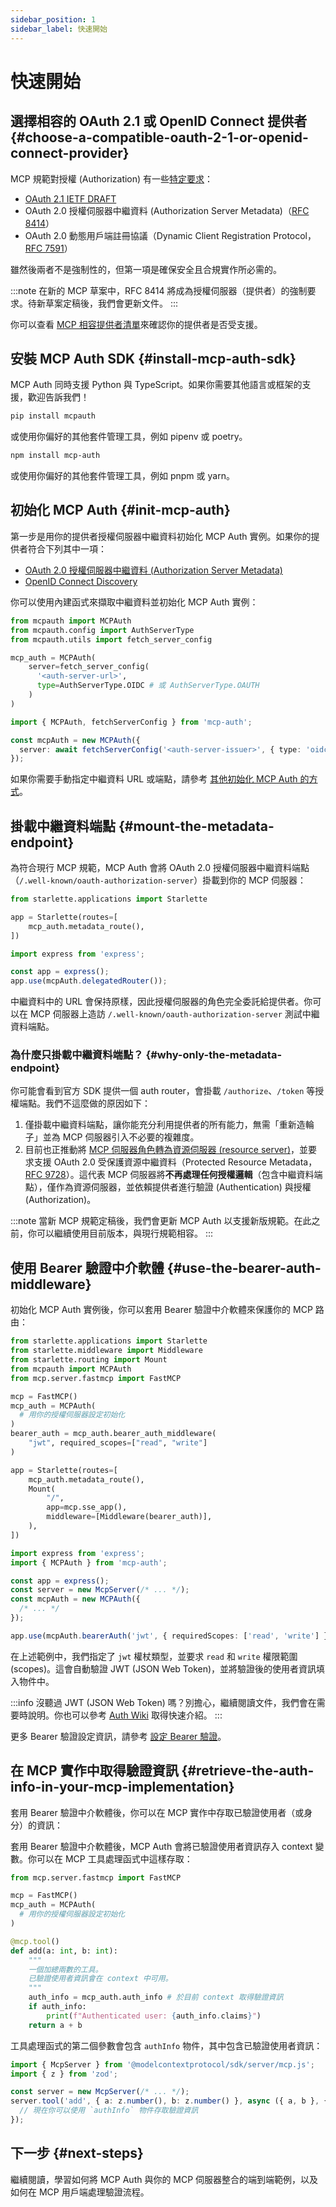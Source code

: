 ```yaml
---
sidebar_position: 1
sidebar_label: 快速開始
---
```



# 快速開始

## 選擇相容的 OAuth 2.1 或 OpenID Connect 提供者 \{#choose-a-compatible-oauth-2-1-or-openid-connect-provider}

MCP 規範對授權 (Authorization) 有一些[特定要求](https://modelcontextprotocol.io/specification/2025-03-26/basic/authorization#1-3-standards-compliance)：

- [OAuth 2.1 IETF DRAFT](https://datatracker.ietf.org/doc/html/draft-ietf-oauth-v2-1-12)
- OAuth 2.0 授權伺服器中繼資料 (Authorization Server Metadata)（[RFC 8414](https://datatracker.ietf.org/doc/html/rfc8414)）
- OAuth 2.0 動態用戶端註冊協議（Dynamic Client Registration Protocol，[RFC 7591](https://datatracker.ietf.org/doc/html/rfc7591)）

雖然後兩者不是強制性的，但第一項是確保安全且合規實作所必需的。

:::note
在新的 MCP 草案中，RFC 8414 將成為授權伺服器（提供者）的強制要求。待新草案定稿後，我們會更新文件。
:::

你可以查看 [MCP 相容提供者清單](./provider-list.mdx)來確認你的提供者是否受支援。

## 安裝 MCP Auth SDK \{#install-mcp-auth-sdk}

MCP Auth 同時支援 Python 與 TypeScript。如果你需要其他語言或框架的支援，歡迎告訴我們！

<Tabs groupId="sdk">
<TabItem value="python" label="Python">

```bash
pip install mcpauth
```

或使用你偏好的其他套件管理工具，例如 pipenv 或 poetry。

</TabItem>
<TabItem value="node" label="Node.js">

```bash
npm install mcp-auth
```

或使用你偏好的其他套件管理工具，例如 pnpm 或 yarn。

</TabItem>
</Tabs>

## 初始化 MCP Auth \{#init-mcp-auth}

第一步是用你的提供者授權伺服器中繼資料初始化 MCP Auth 實例。如果你的提供者符合下列其中一項：

- [OAuth 2.0 授權伺服器中繼資料 (Authorization Server Metadata)](https://datatracker.ietf.org/doc/html/rfc8414)
- [OpenID Connect Discovery](https://openid.net/specs/openid-connect-discovery-1_0.html)

你可以使用內建函式來擷取中繼資料並初始化 MCP Auth 實例：

<Tabs groupId="sdk">
<TabItem value="python" label="Python">

```python
from mcpauth import MCPAuth
from mcpauth.config import AuthServerType
from mcpauth.utils import fetch_server_config

mcp_auth = MCPAuth(
    server=fetch_server_config(
      '<auth-server-url>',
      type=AuthServerType.OIDC # 或 AuthServerType.OAUTH
    )
)
```

</TabItem>
<TabItem value="node" label="Node.js">

```ts
import { MCPAuth, fetchServerConfig } from 'mcp-auth';

const mcpAuth = new MCPAuth({
  server: await fetchServerConfig('<auth-server-issuer>', { type: 'oidc' }), // 或 'oauth'
});
```

</TabItem>
</Tabs>

如果你需要手動指定中繼資料 URL 或端點，請參考 [其他初始化 MCP Auth 的方式](./configure-server/mcp-auth.mdx#other-ways)。

## 掛載中繼資料端點 \{#mount-the-metadata-endpoint}

為符合現行 MCP 規範，MCP Auth 會將 OAuth 2.0 授權伺服器中繼資料端點（`/.well-known/oauth-authorization-server`）掛載到你的 MCP 伺服器：

<Tabs groupId="sdk">
<TabItem value="python" label="Python">

```python
from starlette.applications import Starlette

app = Starlette(routes=[
    mcp_auth.metadata_route(),
])
```

</TabItem>
<TabItem value="node" label="Node.js">

```ts
import express from 'express';

const app = express();
app.use(mcpAuth.delegatedRouter());
```

</TabItem>
</Tabs>

中繼資料中的 URL 會保持原樣，因此授權伺服器的角色完全委託給提供者。你可以在 MCP 伺服器上造訪 `/.well-known/oauth-authorization-server` 測試中繼資料端點。

### 為什麼只掛載中繼資料端點？ \{#why-only-the-metadata-endpoint}

你可能會看到官方 SDK 提供一個 auth router，會掛載 `/authorize`、`/token` 等授權端點。我們不這麼做的原因如下：

1. 僅掛載中繼資料端點，讓你能充分利用提供者的所有能力，無需「重新造輪子」並為 MCP 伺服器引入不必要的複雜度。
2. 目前也正推動將 [MCP 伺服器角色轉為資源伺服器 (resource server)](https://github.com/modelcontextprotocol/modelcontextprotocol/issues/205)，並要求支援 OAuth 2.0 受保護資源中繼資料（Protected Resource Metadata，[RFC 9728](https://datatracker.ietf.org/doc/html/rfc9728)）。這代表 MCP 伺服器將**不再處理任何授權邏輯**（包含中繼資料端點），僅作為資源伺服器，並依賴提供者進行驗證 (Authentication) 與授權 (Authorization)。

:::note
當新 MCP 規範定稿後，我們會更新 MCP Auth 以支援新版規範。在此之前，你可以繼續使用目前版本，與現行規範相容。
:::

## 使用 Bearer 驗證中介軟體 \{#use-the-bearer-auth-middleware}

初始化 MCP Auth 實例後，你可以套用 Bearer 驗證中介軟體來保護你的 MCP 路由：

<Tabs groupId="sdk">
<TabItem value="python" label="Python">

```python
from starlette.applications import Starlette
from starlette.middleware import Middleware
from starlette.routing import Mount
from mcpauth import MCPAuth
from mcp.server.fastmcp import FastMCP

mcp = FastMCP()
mcp_auth = MCPAuth(
  # 用你的授權伺服器設定初始化
)
bearer_auth = mcp_auth.bearer_auth_middleware(
    "jwt", required_scopes=["read", "write"]
)

app = Starlette(routes=[
    mcp_auth.metadata_route(),
    Mount(
        "/",
        app=mcp.sse_app(),
        middleware=[Middleware(bearer_auth)],
    ),
])
```

</TabItem>
<TabItem value="node" label="Node.js">

```ts
import express from 'express';
import { MCPAuth } from 'mcp-auth';

const app = express();
const server = new McpServer(/* ... */);
const mcpAuth = new MCPAuth({
  /* ... */
});

app.use(mcpAuth.bearerAuth('jwt', { requiredScopes: ['read', 'write'] }));
```

</TabItem>
</Tabs>

在上述範例中，我們指定了 `jwt` 權杖類型，並要求 `read` 和 `write` 權限範圍 (scopes)。這會自動驗證 JWT (JSON Web Token)，並將驗證後的使用者資訊填入物件中。

:::info
沒聽過 JWT (JSON Web Token) 嗎？別擔心，繼續閱讀文件，我們會在需要時說明。你也可以參考 [Auth Wiki](https://auth.wiki/jwt) 取得快速介紹。
:::

更多 Bearer 驗證設定資訊，請參考 [設定 Bearer 驗證](./configure-server/bearer-auth.mdx)。

## 在 MCP 實作中取得驗證資訊 \{#retrieve-the-auth-info-in-your-mcp-implementation}

套用 Bearer 驗證中介軟體後，你可以在 MCP 實作中存取已驗證使用者（或身分）的資訊：

<Tabs groupId="sdk">
<TabItem value="python" label="Python">

套用 Bearer 驗證中介軟體後，MCP Auth 會將已驗證使用者資訊存入 context 變數。你可以在 MCP 工具處理函式中這樣存取：

```python
from mcp.server.fastmcp import FastMCP

mcp = FastMCP()
mcp_auth = MCPAuth(
  # 用你的授權伺服器設定初始化
)

@mcp.tool()
def add(a: int, b: int):
    """
    一個加總兩數的工具。
    已驗證使用者資訊會在 context 中可用。
    """
    auth_info = mcp_auth.auth_info # 於目前 context 取得驗證資訊
    if auth_info:
        print(f"Authenticated user: {auth_info.claims}")
    return a + b
```

</TabItem>
<TabItem value="node" label="Node.js">

工具處理函式的第二個參數會包含 `authInfo` 物件，其中包含已驗證使用者資訊：

```ts
import { McpServer } from '@modelcontextprotocol/sdk/server/mcp.js';
import { z } from 'zod';

const server = new McpServer(/* ... */);
server.tool('add', { a: z.number(), b: z.number() }, async ({ a, b }, { authInfo }) => {
  // 現在你可以使用 `authInfo` 物件存取驗證資訊
});
```

</TabItem>
</Tabs>

## 下一步 \{#next-steps}

繼續閱讀，學習如何將 MCP Auth 與你的 MCP 伺服器整合的端到端範例，以及如何在 MCP 用戶端處理驗證流程。
